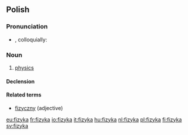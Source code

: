 ==Polish==

===Pronunciation===
* {{IPA|[ˈfizɨka]|lang=pl}}, colloquially: {{IPAchar|[fiˈzɨka]|lang=pl}}

===Noun===
{{infl|pl|noun|g=f}}

# [[physics]]

====Declension====
{{pl-decl-noun-ka|fizy|fizyk}}

====Related terms====
* [[fizyczny]] (adjective)

[[Category:pl:Physics| ]]

[[eu:fizyka]]
[[fr:fizyka]]
[[io:fizyka]]
[[it:fizyka]]
[[hu:fizyka]]
[[nl:fizyka]]
[[pl:fizyka]]
[[fi:fizyka]]
[[sv:fizyka]]